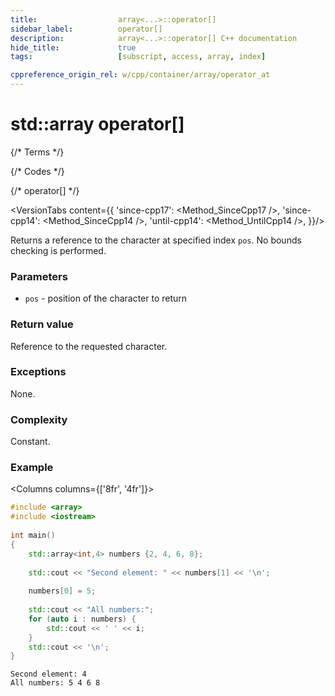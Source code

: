 ```yaml
---
title:					array<...>::operator[]
sidebar_label:			operator[]
description:			array<...>::operator[] C++ documentation
hide_title:				true
tags:					[subscript, access, array, index]

cppreference_origin_rel: w/cpp/container/array/operator_at
---
```


# std::array operator[]


{/* Terms */}

{/* Codes */}

{/* operator[] */}


<VersionTabs content={{
		'since-cpp17': <Method_SinceCpp17 />,
		'since-cpp14': <Method_SinceCpp14 />,
		'until-cpp14': <Method_UntilCpp14 />,
	}}/>

Returns a <Tooltip title={Term_ContAlias_Reference}>reference</Tooltip> to the character at specified index `pos`. No bounds checking is performed.

### Parameters

- `pos` - position of the character to return

### Return value

Reference to the requested character.

### Exceptions

None.

### Complexity

Constant.

### Example

<Columns columns={['8fr', '4fr']}>
<div>

```cpp title='Main.cpp' showLineNumbers
#include <array>
#include <iostream>
 
int main()
{
    std::array<int,4> numbers {2, 4, 6, 8};
 
    std::cout << "Second element: " << numbers[1] << '\n';
 
    numbers[0] = 5;
 
    std::cout << "All numbers:";
    for (auto i : numbers) {
        std::cout << ' ' << i;
    }
    std::cout << '\n';
}
```

</div>
<div>

```plaintext title="Output"
Second element: 4
All numbers: 5 4 6 8
```

</div>
</Columns>